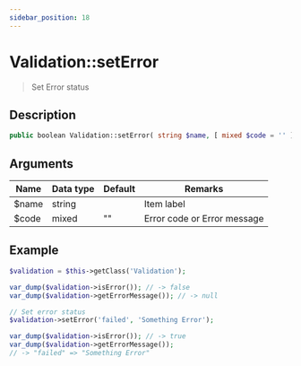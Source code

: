 ```yaml
---
sidebar_position: 18
---
```


# Validation::setError

> Set Error status

## Description

```php
public boolean Validation::setError( string $name, [ mixed $code = '' ] )
```

## Arguments

| Name  | Data type | Default | Remarks                     |
| ----- | --------- | ------- | --------------------------- |
| $name | string    |         | Item label                  |
| $code | mixed     | ""      | Error code or Error message |

## Example

```php title="Controller"
$validation = $this->getClass('Validation');

var_dump($validation->isError()); // -> false
var_dump($validation->getErrorMessage()); // -> null

// Set error status
$validation->setError('failed', 'Something Error');

var_dump($validation->isError()); // -> true
var_dump($validation->getErrorMessage());
// -> "failed" => "Something Error"
```
